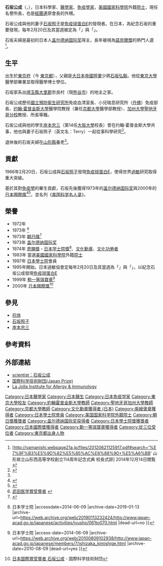 {{Infobox scientist
| name              = 石坂公成
| native_name       = 石坂 公成
| native_name_lang  = ja
| image             = Replace this image male.svg <!-- only free-content images are allowed for depicting living people - see [[WP:NONFREE|WP:NONFREE]] -->
| image_size        = 
| alt               = 
| caption           = 
| birth_date        = {{birth date|1925|12|3|mf=y}}
| birth_place       = {{JPN-EMP}}[[東京府|東京府]]
| death_date        = {{Death date and age|2018|7|6|1925|12|3}}
| death_place       = {{JPN}}[[山形縣|山形縣]][[山形市|山形市]]
| residence         = 
| citizenship       = 
| nationality       = {{JPN}}
| fields            = [[免疫學|免疫學]]
| workplaces        = [[国立感染症研究所|國立預防衛生研究所]]<br>小兒喘息研究所（[[丹佛|丹佛]]）<br>[[约翰·霍普金斯大學|约翰·霍普金斯大學]]<br>[[京都大學|京都大學]]<br>[[加州大學聖地牙哥分校|加州大學聖地牙哥分校]]<br>{{link-en|拉霍亞過敏與免疫學研究所|La Jolla Institute for Allergy and Immunology}}
| alma_mater        = [[東京大學|東京大學]]
| doctoral_advisor  = 
| academic_advisors = 
| doctoral_students = 
| notable_students  = 
| known_for         = 發現[[免疫球蛋白E|免疫球蛋白E]]
| author_abbrev_bot = 
| author_abbrev_zoo = 
| influences        = 
| influenced        = 
| awards            = [[通行基金獎|通行基金獎]] (1972)<br>{{link-ja|武田醫學獎|武田医学賞}} (1973)<br>[[朝日獎|朝日獎]] (1973)<br>[[盖尔德纳国际奖|盖尔德纳国际奖]] (1973)<br>[[恩賜獎_(日本学士院)|恩賜獎]]・[[日本学士院獎|日本学士院獎]] (1974)<br>[[文化勋章_(日本)|文化勳章]] (1974)<br>[[文化功勞者|文化功勞者]] (1974)<br>[[瑞寶章|勲一等瑞寶章]] (1999)<br>[[日本國際獎|日本國際獎]] (2000)
| signature         = <!--(filename only)-->
| signature_alt     = 
| footnotes         = 
| spouse            = [[石坂照子|石坂照子]]
}}
{{Japanese|japanese=石坂 公成|kana=いしざか きみしげ|romaji=Ishizaka Kimishige}}

'''石坂公成'''（{{jpn|j=石坂 公成|hg=いしざか きみしげ|rm=Ishizaka Kimishige|f=h}}，{{bd|1925年|9月28日|2018年|7月6日|catIdx=Ishizaka}}），日本科學家、[[醫學|醫學家]]、[[免疫學|免疫學家]]，[[美國國家科學院|美國國家科學院]]外籍[[院士|院士]]，現任{{link-en|拉霍亞過敏與免疫學研究所|La Jolla Institute for Allergy and Immunology}}名譽所長，也是[[經團連|經團連]]原會長{{link-ja|石坂泰三|石坂泰三}}的外甥。

石坂公成與他的妻子[[石坂照子|石坂照子]]是[[免疫球蛋白E|免疫球蛋白E]]的發現者。在日本，為紀念石坂的重要發現，每年2月20日及其當週被定為「{{link-ja|過敏紀念日|アレルギーの日}}」與「{{link-ja|過敏紀念週|アレルギー週間}}」。

石坂夫婦是最初的日本人[[盖尔德纳国际奖|盖尔德纳国际奖]]得主，長年被視為[[諾貝爾獎|諾貝爾獎]]的熱門人選<ref name="yamanishi">[http://yamanishi.webpage21a.jp/files/20120621125917.pdf#search='%E7%9F%B3%E5%9D%82%E5%85%AC%E6%88%90+%E5%A6%BB' 山形県立山形西高等学校創立114周年記念式典 校長式辞] {{Webarchive|url=https://archive.is/20171105193806/http://yamanishi.webpage21a.jp/files/20120621125917.pdf#search='%E7%9F%B3%E5%9D%82%E5%85%AC%E6%88%90+%E5%A6%BB' |date=2017-11-05 }}2014年12月14日閲覧</ref>。

== 生平 ==
出生於[[東京府|東京府]]（今 [[東京都|東京都]]），父親是[[大日本帝國陸軍|大日本帝國陸軍]]少將[[石坂弘毅|石坂弘毅]]。他從[[東京大學|東京大學]]醫學部畢業並取得醫學博士學位。

石坂家系出[[埼玉縣|埼玉縣]][[大里郡|大里郡]]奈良村（現[[熊谷市|熊谷市]]）的地主之家。

石坂公成歷任[[国立感染症研究所|國立預防衛生研究所]]免疫血清室長、小兒喘息研究所（[[丹佛|丹佛]]）免疫部長、[[约翰·霍普金斯大學|约翰·霍普金斯大學]]醫學院教授（兼任[[京都大學|京都大學]]醫學部教授）、[[加州大學聖地牙哥分校|加州大學聖地牙哥分校]]教授、{{link-en|拉霍亞過敏與免疫學研究所|La Jolla Institute for Allergy and Immunology}}所長等職。

石坂公成與他的學生[[岸本忠三|岸本忠三]]（第14任[[大阪大學|大阪大學]]校長）曾在约翰·霍普金斯大學共事，他也與妻子石坂照子（英文名：Terry）一起從事科學研究<ref name=LIAI>{{cite web|author=Kimishige Ishizaka|title=About the founding director|url=http://www.liai.org/pages/history|publisher=La Jolla Institute for Allergy and Immunology|accessdate=2014-06-09|archive-date=2014-05-01|archive-url=https://web.archive.org/web/20140501235626/http://www.liai.org/pages/history|dead-url=no}}</ref>。

退休後的石坂夫婦在[[山形縣|山形縣]]養老<ref name="yamanishi"/>。

== 貢獻 ==
1966年2月20日，石坂公成與[[石坂照子|石坂照子]]發現[[免疫球蛋白E|免疫球蛋白E]]，使得世界[[過敏|過敏]]研究取得重大突破。

基於其對[[免疫學|免疫學]]的畢生貢獻，石坂先後獲得1973年的[[盖尔德纳国际奖|盖尔德纳国际奖]]與2000年的[[日本國際獎|日本國際獎]]<ref name=JapanPrize>{{cite web |url=http://www.japanprize.jp/en/prize_past_2000_prize02.html |title=Japan Prize Profile: Dr Kimishige Ishizaka |accessdate=2007-11-12 |format= |work= |archive-date=2011-09-29 |archive-url=https://web.archive.org/web/20110929162840/http://www.japanprize.jp/en/prize_past_2000_prize02.html |dead-url=no }}</ref><ref>{{cite news |url=http://news.bbc.co.uk/1/hi/sci/tech/570250.stm |year=1999 |title=BBC News - Japan Prize laureates announced |accessdate=2007-11-12 |format= |work= | date=1999-12-17}}</ref>，並名列《[[美国科学名人录|美国科学名人录]]》。

== 榮譽 ==
* 1972年 {{tsl|de|Passano Award|}}
* 1973年 {{link-ja|武田醫學獎|武田医学賞}}<ref>[http://www.takeda-sci.or.jp/05_igakusyo/list.html 武田医学賞受賞者] {{webarchive|url=https://web.archive.org/web/20070404084046/http://www.takeda-sci.or.jp/05_igakusyo/list.html |date=2007-04-04 }}</ref>
* 1973年 [[朝日獎|朝日獎]]<ref>{{Cite web |url=http://www.asahi.com/shimbun/award/asahiaward/winners.html |title=朝日章　過去の受賞者 |accessdate=2014-06-09 |archive-date=2012-07-20 |archive-url=https://archive.today/20120720001348/http://www.asahi.com/shimbun/award/asahiaward/winners.html |dead-url=no }}</ref>
* 1973年 [[盖尔德纳国际奖|盖尔德纳国际奖]]
* 1974年 [[恩賜獎_(日本学士院)|恩賜獎]]・[[日本学士院獎|日本学士院獎]]<ref>{{Cite web |url=http://www.japan-acad.go.jp/japanese/activities/jyusho/061to070.html |title=恩賜賞・日本学士院賞・日本学士院エジンバラ公賞授賞一覧 {{!}} 日本学士院 |accessdate=2014-06-09 |archive-date=2019-01-13 |archive-url=https://web.archive.org/web/20190113232424/http://www.japan-acad.go.jp/japanese/activities/jyusho/061to070.html |dead-url=no }}</ref>、[[文化勋章_(日本)|文化勳章]]、[[文化功勞者|文化功勞者]]
* 1983年 當選[[美國國家科學院|美國國家科學院]]外籍[[院士|院士]]
* 1997年 [[日本學士院|日本學士院]]會員
* 1995年開始，日本過敏協會定每年2月20日及其當週為「{{link-ja|過敏紀念日|アレルギーの日}}」與「{{link-ja|過敏紀念週|アレルギー週間}}」，以紀念石坂公成發現[[免疫球蛋白E|免疫球蛋白E]]
* 1999年 [[瑞寶章|勲一等瑞寶章]]<ref>{{Cite web |url=http://www.japan-acad.go.jp/japanese/members/7/ishizaka_kimishige.html |title=会員個人情報 {{!}} 日本学士院 |access-date=2014-06-09 |archive-url=https://web.archive.org/web/20100809102938/http://www.japan-acad.go.jp/japanese/members/7/ishizaka_kimishige.html |archive-date=2010-08-09 |dead-url=yes }}</ref>
* 2000年 [[日本國際獎|日本國際獎]]<ref>[http://www.japanprize.jp/prize_past_2000_prize02.html 日本国際賞受賞者 石坂公成] {{Wayback|url=http://www.japanprize.jp/prize_past_2000_prize02.html |date=20140714181242 }} - 国際科学技術財団</ref>

== 參見 ==
*[[抗体|抗体]]
*[[石坂照子|石坂照子]]
*[[岸本忠三|岸本忠三]]

== 參考資料 ==
<references/>

== 外部連結 ==
* [http://www.brh.co.jp/s_library/j_site/scientistweb/no35/ scientist：石坂公成] {{Wayback|url=http://www.brh.co.jp/s_library/j_site/scientistweb/no35/ |date=20150413115547 }}
* [http://www.japanprize.jp 国際科学技術財団(Japan Prize)] {{Wayback|url=http://www.japanprize.jp/ |date=20140629193129 }}
* [http://www.liai.org La Jolla Institute for Allergy & Immunology] {{Wayback|url=http://www.liai.org/ |date=20140714170326 }}

{{日本国际奖获得者}}
{{加拿大盖尔德纳国际奖获得者}}

{{Authority control}}
{{DEFAULTSORT:Ishizaka Kimishige}}
[[Category:日本醫學家|Category:日本醫學家]]
[[Category:日本醫生|Category:日本醫生]]
[[Category:日本免疫学家|Category:日本免疫学家]]
[[Category:東京大學校友|Category:東京大學校友]]
[[Category:約翰霍普金斯大學教師|Category:約翰霍普金斯大學教師]]
[[Category:聖地牙哥加州大學教師|Category:聖地牙哥加州大學教師]]
[[Category:京都大學教師|Category:京都大學教師]]
[[Category:文化勳章獲得者_(日本)|Category:文化勳章獲得者 (日本)]]
[[Category:紫綬褒章獲得者|Category:紫綬褒章獲得者]]
[[Category:日本學士院會員|Category:日本學士院會員]]
[[Category:美国国家科学院外籍院士|Category:美国国家科学院外籍院士]]
[[Category:朝日獎獲獎者|Category:朝日獎獲獎者]]
[[Category:盖尔德纳国际奖获得者|Category:盖尔德纳国际奖获得者]]
[[Category:日本學士院獎獲獎者|Category:日本學士院獎獲獎者]]
[[Category:日本國際獎獲得者|Category:日本國際獎獲得者]]
[[Category:勳一等瑞寶章獲得者|Category:勳一等瑞寶章獲得者]]
[[Category:從三位受位者|Category:從三位受位者]]
[[Category:東京都出身人物|Category:東京都出身人物]]